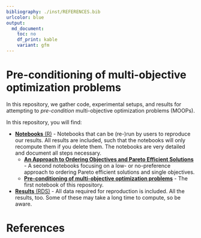 ```yaml
---
bibliography: ./inst/REFERENCES.bib
urlcolor: blue
output:
  md_document:
    toc: no
    df_print: kable
    variant: gfm
---
```


# Pre-conditioning of multi-objective optimization problems

In this repository, we gather code, experimental setups, and results for attempting to _pre-condition_ multi-objective optimization problems (MOOPs).


In this repository, you will find:

* [__Notebooks__ (R)](./notebooks) - Notebooks that can be (re-)run by users to reproduce our results. All results are included, such that the notebooks will only recompute them if you delete them. The notebooks are very detailed and document all steps necessary.
    * [__An Approach to Ordering Objectives and Pareto Efficient Solutions__](./notebooks/pareto-order.md) - A second notebooks focusing on a low- or no-preference approach to ordering Pareto efficient solutions and single objectives.
    * [__Pre-conditioning of multi-objective optimization problems__](./notebooks/precondition-moop.md) - The first notebook of this repository.
* [__Results__ (RDS)](./results) - All data required for reproduction is included. All the results, too. Some of these may take a long time to compute, so be aware.


# References {-}

<div id="refs"></div>

